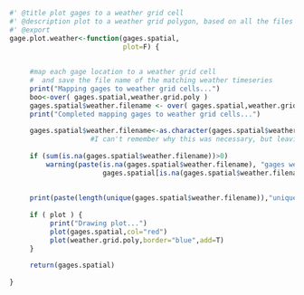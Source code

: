 ```r
#' @title plot gages to a weather grid cell
#' @description plot to a weather grid polygon, based on all the files in the mauer daily east data set
#' @export
gage.plot.weather<-function(gages.spatial, 
                            plot=F) {
     
     
     #map each gage location to a weather grid cell
     #  and save the file name of the matching weather timeseries
     print("Mapping gages to weather grid cells...")
     boo<-over( gages.spatial,weather.grid.poly )
     gages.spatial$weather.filename <- over( gages.spatial,weather.grid.poly )[,"weather.filename"]
     print("Completed mapping gages to weather grid cells...")
          
     gages.spatial$weather.filename<-as.character(gages.spatial$weather.filename) 
                    #I can't remember why this was necessary, but leaving it in for now.. a factor issue?
     
     if (sum(is.na(gages.spatial$weather.filename))>0)
         warning(paste(is.na(gages.spatial$weather.filename), "gages were unable to map to weather grid cell\n", 
                       gages.spatial[is.na(gages.spatial$weather.filename), "weather.filename"],collapse=""))
     
     
     print(paste(length(unique(gages.spatial$weather.filename)),"unique weather files to be used for",nrow(gages.spatial),"flow gages"))  
     
     if ( plot ) {
          print("Drawing plot...")
          plot(gages.spatial,col="red")
          plot(weather.grid.poly,border="blue",add=T)
     }
     
     return(gages.spatial)
     
}

```


